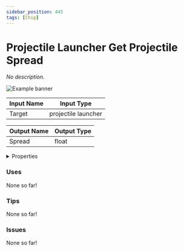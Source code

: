```yaml
---
sidebar_position: 445
tags: [Chip]
---
```


# Projectile Launcher Get Projectile Spread

*No description.*



![Example banner](./assets/7c6fcbd2-d306-4824-ae11-73e2c133a7fb.svg)

| Input Name | Input Type |
|-----------|-----------|
| Target | projectile launcher |

| Output Name | Output Type |
|-----------|-----------|
| Spread | float |


<details>
  <summary>Properties</summary>
  <div>
    <div>
    <table>
      <thead>
        <tr>
          <th>Is beta required?</th>
          <th>❌</th>
        </tr>
        <tr>
          <th>Is this chip a trolling risk?</th>
          <th>❌</th>
        </tr>
        <tr>
          <th>Chip UUID</th>
          <th>7c6fcbd2-d306-4824-ae11-73e2c133a7fb</th>
        </tr>
      </thead>
    </table>
    </div>
  </div>
</details>

### Uses

None so far!

### Tips

None so far!

### Issues

None so far!